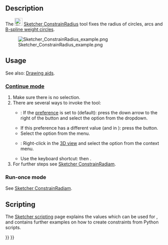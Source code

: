 <languages/>

{{Docnav
|[[Sketcher_ConstrainRadiam|Auto radius/diameter]]
|[[Sketcher_ConstrainDiameter|Diameter]]
|[[Sketcher_Workbench|Sketcher]]
|IconL=Sketcher_ConstrainRadiam.svg
|IconR=Sketcher_ConstrainDiameter.svg
|IconC=Workbench_Sketcher.svg
}}

<div class="mw-translate-fuzzy">
{{GuiCommand/sv
|Name=Constraint Radius
|Name/sv=Constraint Radius
|Workbenches=[[Sketcher Workbench/sv|Sketcher]], [[PartDesign Workbench/sv|PartDesign]]
|MenuLocation=Sketch → Sketcher constraints → Constrain radius
|SeeAlso=[[Sketcher_ConstrainDistance/sv|Constraint Distance]], [[Sketcher_ConstrainHorizontal/sv|Constraint Horizontal]], [[Sketcher_ConstrainVertical/sv|Constraint Vertical]]
}}
</div>

==Description==

The [[Image:Sketcher_ConstrainRadius.svg|24px]] [[Sketcher_ConstrainRadius|Sketcher ConstrainRadius]] tool fixes the radius of circles, arcs and [[Sketcher_CreateBSpline#Notes|B-spline weight circles]].

[[File:Sketcher ConstrainRadius example.png]]

==Usage==

See also: [[Sketcher_Workbench#Drawing_aids|Drawing aids]].

===[[Sketcher_Workbench#Continue_modes|Continue mode]]===

# Make sure there is no selection.
# There are several ways to invoke the tool:
#* {{Version|1.0}}: If the {{MenuCommand|Dimensioning constraints}} [[Sketcher_Preferences#General|preference]] is set to {{Value|Single tool}} (default): press the down arrow to the right of the {{Button|[[Image:Sketcher_Dimension.svg||x16px]][[Image:Toolbar_flyout_arrow.svg|x16px]]}} button and select the {{MenuCommand|[[Image:Sketcher_ConstrainRadius.svg|16px]] Constrain radius}} option from the dropdown.
#* If this preference has a different value (and in {{VersionMinus|0.21}}): press the {{Button|[[Image:Sketcher_ConstrainRadius.svg|16px]] [[Sketcher_ConstrainRadius|Constrain radius]]}} button.
#* Select the {{MenuCommand|Sketch → Sketcher constraints → [[Image:Sketcher_ConstrainRadius.svg|16px]] Constrain radius}} option from the menu.
#* {{Version|1.0}}: Right-click in the [[3D_view|3D view]] and select the {{MenuCommand|Dimension → [[Image:Sketcher_ConstrainRadius.svg|16px]] Constrain radius}} option from the context menu.
#* Use the keyboard shortcut: {{KEY|K}} then {{KEY|R}}.
# For further steps see [[Sketcher_ConstrainRadiam#Continue_mode|Sketcher ConstrainRadiam]].

===Run-once mode===

See [[Sketcher_ConstrainRadiam#Run-once_mode|Sketcher ConstrainRadiam]].

== Scripting ==

{{Code|code=Sketch.addConstraint(Sketcher.Constraint('Radius', ArcOrCircle, App.Units.Quantity('123.0 mm')))}}

The [[Sketcher_scripting|Sketcher scripting]] page explains the values which can be used for {{incode|ArcOrCircle}}, and contains further examples on how to create constraints from Python scripts.


{{Docnav
|[[Sketcher_ConstrainRadiam|Auto radius/diameter]]
|[[Sketcher_ConstrainDiameter|Diameter]]
|[[Sketcher_Workbench|Sketcher]]
|IconL=Sketcher_ConstrainRadiam.svg
|IconR=Sketcher_ConstrainDiameter.svg
|IconC=Workbench_Sketcher.svg
}}

{{Sketcher_Tools_navi{{#translation:}}}}
{{Userdocnavi{{#translation:}}}}